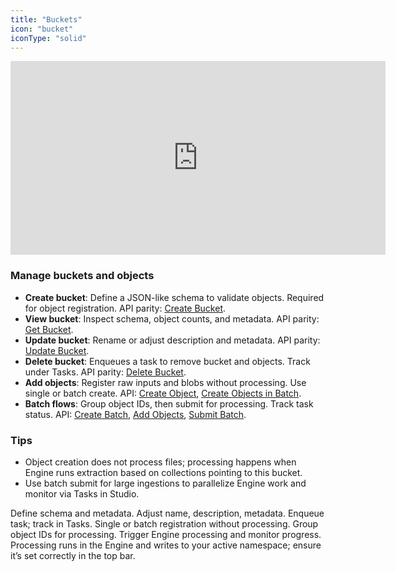 ```yaml
---
title: "Buckets"
icon: "bucket"
iconType: "solid"
---
```


<iframe
  width="600"
  height="310"
  src="https://d8ts56gtwtyh1.cloudfront.net/docs/warehouse/buckets.mp4"
  title="Buckets"
  frameborder="0"
  allow="accelerometer; autoplay; muted"
  allowfullscreen
  autoplay
  muted
></iframe> 

### Manage buckets and objects

- **Create bucket**: Define a JSON-like schema to validate objects. Required for object registration. API parity: [Create Bucket](/api-reference/buckets/create-bucket).
- **View bucket**: Inspect schema, object counts, and metadata. API parity: [Get Bucket](/api-reference/buckets/get-bucket).
- **Update bucket**: Rename or adjust description and metadata. API parity: [Update Bucket](/api-reference/buckets/update-bucket).
- **Delete bucket**: Enqueues a task to remove bucket and objects. Track under Tasks. API parity: [Delete Bucket](/api-reference/buckets/delete-bucket).
- **Add objects**: Register raw inputs and blobs without processing. Use single or batch create. API: [Create Object](/api-reference/bucket-objects/create-object), [Create Objects in Batch](/api-reference/bucket-objects/create-objects-in-batch).
- **Batch flows**: Group object IDs, then submit for processing. Track task status. API: [Create Batch](/api-reference/bucket-batches/create-batch), [Add Objects](/api-reference/bucket-batches/add-objects-to-batch), [Submit Batch](/api-reference/bucket-batches/submit-batch-for-processing).

### Tips

- Object creation does not process files; processing happens when Engine runs extraction based on collections pointing to this bucket.
- Use batch submit for large ingestions to parallelize Engine work and monitor via Tasks in Studio.

<Tabs>
  <Tab title="Bucket lifecycle">
    <Steps>
      <Step title="Create">Define schema and metadata.</Step>
      <Step title="Update">Adjust name, description, metadata.</Step>
      <Step title="Delete">Enqueue task; track in Tasks.</Step>
    </Steps>
  </Tab>
  <Tab title="Objects & batches">
    <Steps>
      <Step title="Register objects">Single or batch registration without processing.</Step>
      <Step title="Create batch">Group object IDs for processing.</Step>
      <Step title="Submit batch">Trigger Engine processing and monitor progress.</Step>
    </Steps>
  </Tab>
</Tabs>

<Callout type="info">
Processing runs in the Engine and writes to your active namespace; ensure it’s set correctly in the top bar.
</Callout>